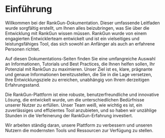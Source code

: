 # Einführung

Willkommen bei der RankGun-Dokumentation. Dieser umfassende Leitfaden wurde sorgfältig erstellt, um Ihnen alles beizubringen, was Sie über die Entwicklung mit RankGun wissen müssen. RankGun wurde von einem engagierten Entwicklerteam entwickelt und ist ein vielseitiges und leistungsfähiges Tool, das sich sowohl an Anfänger als auch an erfahrene Personen richtet.

Auf diesen Dokumentations-Seiten finden Sie eine umfangreiche Auswahl an Informationen, Tutorials und Best Practices, die Ihnen helfen sollen, Ihr Potenzial mit RankGun zu maximieren. Unser Ziel ist es, klare, prägnante und genaue Informationen bereitzustellen, die Sie in die Lage versetzen, Ihre Entwicklungsziele zu erreichen, unabhängig von Ihrem derzeitigen Erfahrungsstand.

Die RankGun-Plattform ist eine robuste, benutzerfreundliche und innovative Lösung, die entwickelt wurde, um die unterschiedlichen Bedürfnisse unserer Nutzer zu erfüllen. Unser Team weiß, wie wichtig es ist, ein zuverlässiges und effizientes Tool anzubieten, und so haben wir unzählige Stunden in die Verfeinerung der RankGun-Erfahrung investiert.

Wir arbeiten ständig daran, unsere Plattform zu verbessern und unseren Nutzern die modernsten Tools und Ressourcen zur Verfügung zu stellen.

